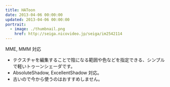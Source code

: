 ```yaml
---
title: HAToon
date: 2013-04-06 00:00:00
updated: 2013-04-06 00:00:00
portrait:
  - image: ./thumbnail.png
    href: http://seiga.nicovideo.jp/seiga/im2542114
---
```



<DownloadLink path="mme-effects/HAToon/" />
<FaInline type="fas" icon="check" /> MME, MMM 対応

- テクスチャを編集することで陰になる範囲や色などを指定できる、シンプルで軽いトゥーンシェーダです。
- AbsoluteShadow, ExcellentShadow 対応。
- 古いので今から使うのはおすすめしません。